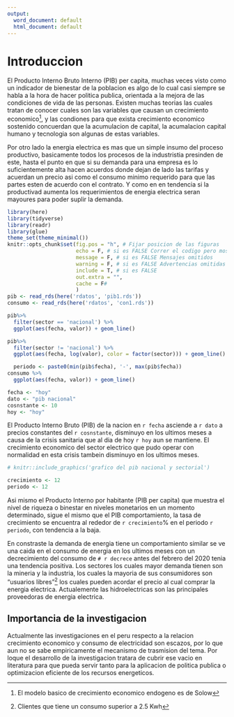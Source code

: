 ```yaml
---
output:
  word_document: default
  html_document: default
---
```

# Introduccion 

<!-- 2 - 3 paginas -->
<!-- > Planteamiento del problema: la importancia del tema  -->


El Producto Interno Bruto Interno (PIB) per capita, muchas veces visto como un indicador de bienestar de la poblacion es algo de lo cual casi 
siempre se habla a la hora de hacer politica publica, orientada a la mejora de las condiciones de vida de las personas. Existen muchas teorias las cuales 
tratan de conocer cuales son las variables que causan un crecimiento economico^[El modelo basico de crecimiento economico endogeno es de Solow], y las condiones 
para que exista crecimiento economico sostenido concuerdan que la acumulacion de capital, la acumalacion capital humano y tecnologia son algunas de estas variables. 


<!-- Debido a eso mantener un crecimiento sostenido es un  -->
<!-- problema de casi todas las naciones, ya que este aseguraria acumular capital y mendiante mecanismo de transmision como la redistribucion poder reducir la pobreza,  -->
<!-- distribucion de activos fisicos y capital humano^[Fundamento para priorizar el crecimiento economico aunque hay otros autores que mencionan que se puede tener  -->
<!-- un desarrollo economico sin presindir de un anterior crecimiento economico]. -->

Por otro lado la energia electrica es mas que un simple 
insumo del proceso productivo, basicamente todos los procesos de la industristia presinden de este, hasta el punto en que si su demanda para una empresa es lo suficientemente alta
hacen acuerdos donde dejan de lado las tarifas y acuerdan un precio asi como el consumo minimo requerido para que las partes esten de acuerdo con el contrato. Y como en
en tendencia si la productivad aumenta los requerimientos de energia electrica seran mayoures para poder suplir la demanda.


```r
library(here)
library(tidyverse)
library(readr)
library(glue)
theme_set(theme_minimal())
knitr::opts_chunk$set(fig.pos = "h", # Fijar posicion de las figuras 
                      echo = F, # si es FALSE Correr el codigo pero mostrarlo
                      message = F, # si es FALSE Mensajes omitidos
                      warning = F, # si es FALSE Advertencias omitidas
                      include = T, # si es FALSE 
                      out.extra = "", 
                      cache = F# 
                      ) 
pib <- read_rds(here('rdatos', 'pib1.rds')) 
consumo <- read_rds(here('rdatos', 'con1.rds'))
```

```r
pib%>% 
  filter(sector == 'nacional') %>% 
  ggplot(aes(fecha, valor)) + geom_line()

pib%>% 
  filter(sector != 'nacional') %>% 
  ggplot(aes(fecha, log(valor), color = factor(sector))) + geom_line()

  periodo <- paste0(min(pib$fecha), '-', max(pib$fecha)) 
consumo %>%  
  ggplot(aes(fecha, valor)) + geom_line()
```


```r
fecha <- "hoy"
dato <- "pib nacional"
cosnstante <- 10
hoy <- "hoy"

```

<!-- El objetivo de las economias es lograr un mayor bienestar para todos los individuos -->
<!-- pertenecientes a estas, dado que el crecimiento de la actividad economica requiere -->
<!-- mayor electricidad para las operaciones de diferentes sectores economicos. El  consumo  -->
<!-- de electricidad es considerada una de las necesidades de la vida diaria  -->
<!-- de ahi la relacion con el desarrollo humano que comprende sectores como la salud, -->
<!-- poblacion, productividad agricola, educacion y produccion industrial. -->


<!-- La energia electrica es mas que un simple insumo del proceso productivo, basicamente -->
<!-- todos los procesos productivos existentes en la industria lo necesitan  -->
<!-- si su demanda es lo sufientemente alta hacen contratos con las mismas empresas -->
<!-- para acordar un precio con una  -->


<!-- Mantener el crecimiento economico es un problema de todas las naciones, -->
<!-- ya que tener un crecimiento economico es vital para poder acumular capital y asi  -->
<!-- poder reducir la pobreza, seguido de una adecuadadistribucion de activos fisicos y de capital humano -->

<!-- Es por ello de la importancia de conocer los factore que influyen en una tasa de  -->
<!-- crecimiento sostenido. El consumo de energia electrica es un factor que se genera  -->
<!-- por la mayor actividad de la economica como tambien condicion necesaria para que esta -->
<!-- se pueda expandir. -->

El Producto Interno Bruto (PIB) de la nacion en `r fecha` asciende a `r dato` a precios 
constantes del `r cosnstante`, disminuyo en los ultimos meses a causa de 
la crisis sanitaria que al dia de hoy `r hoy` aun se mantiene. El crecimiento economico del
sector electrico que pudo operar con normalidad en esta crisis tambein disminuyo
en los ultimos meses.
 
```r
# knitr::include_graphics('grafico del pib nacional y sectorial')
```
```r
crecimiento <- 12
periodo <- 12
```

Asi mismo el Producto Interno por habitante (PIB per capita) 
que muestra el nivel de riqueza o binestar en niveles monetarios en un  momento determinado, sigue el mismo que el PIB comportamiento, la tasa de crecimiento se encuentra al rededor de `r crecimiento`% en el periodo `r periodo`, con tendencia a la baja. 


En constraste la demanda de energia tiene un comportamiento similar se ve una caida en el consumo de energia en los ultimos meses 
con un decrecimiento del consumo de `# r decrece` antes del febrero del 2020 tenia una tendencia positiva.
Los sectores los cuales mayor demanda tienen son la mineria y la industria, los cuales la mayoria de sus consumidores son "usuarios libres"^[Clientes que tiene un consumo superior a 2.5 Kwh] los cuales pueden acordar el precio al cual comprar la energia electrica. 
Actualemente las hidroelectricas son las principales proveedoras de energia electrica.

## Importancia de la investigacion 

Actualmente las investigaciones en el peru respecto a la relacion crecimiento economico y consumo de electricidad son escazos, por lo que aun no se sabe empiricamente el mecanismo  de trasmision del tema. Por loque el desarrollo de la investigacion tratara de cubrir ese vacio en literatura para que pueda servir tanto para la aplicacion de politica publica o optimizacion eficiente de los recursos energeticos. 



